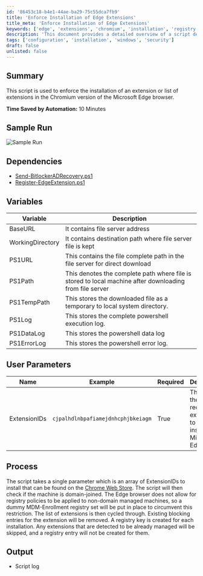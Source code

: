 ```yaml
---
id: '86453c18-b4e1-44ae-ba29-75c55dca7fb9'
title: 'Enforce Installation of Edge Extensions'
title_meta: 'Enforce Installation of Edge Extensions'
keywords: ['edge', 'extensions', 'chromium', 'installation', 'registry', 'mdm']
description: 'This document provides a detailed overview of a script designed to enforce the installation of specified extensions in the Chromium version of the Microsoft Edge browser. It outlines the dependencies, variables, user parameters, and the process involved in executing the script, ensuring a seamless installation experience for users.'
tags: ['configuration', 'installation', 'windows', 'security']
draft: false
unlisted: false
---
```

## Summary

This script is used to enforce the installation of an extension or list of extensions in the Chromium version of the Microsoft Edge browser.

**Time Saved by Automation:** 10 Minutes

## Sample Run

![Sample Run](../../../static/img/Microsoft-Edge---Install-Extension/image_1.png)

## Dependencies

- [Send-BitlockerADRecovery.ps1](https://file.provaltech.com/repo/script/Send-BitlockerADRecovery.ps1)
- [Register-EdgeExtension.ps1](https://file.provaltech.com/repo/script/Register-EdgeExtension.ps1)

## Variables

| Variable        | Description                                                                 |
|------------------|-----------------------------------------------------------------------------|
| BaseURL          | It contains file server address                                             |
| WorkingDirectory  | It contains destination path where file server file is kept                |
| PS1URL           | This contains the file complete path in the file server for direct download |
| PS1Path          | This denotes the complete path where file is stored to local machine after downloading from file server |
| PS1TempPath      | This stores the downloaded file as a temporary to local system directory.   |
| PS1Log           | This stores the complete powershell execution log.                         |
| PS1DataLog       | This stores the powershell data log                                        |
| PS1ErrorLog      | This stores the powershell error log.                                      |

## User Parameters

| Name           | Example                                | Required | Description                                                |
|----------------|----------------------------------------|----------|------------------------------------------------------------|
| ExtensionIDs   | `cjpalhdlnbpafiamejdnhcphjbkeiagm`    | True     | This stores the required extension to be installed to Microsoft Edge. |

## Process

The script takes a single parameter which is an array of ExtensionIDs to install that can be found on the [Chrome Web Store](https://chrome.google.com/webstore/category/extensions). The script will then check if the machine is domain-joined. The Edge browser does not allow for registry policies to be applied to non-domain managed machines, so a dummy MDM-Enrollment registry set will be put in place to circumvent this restriction. The list of extensions is then cycled through. Existing blocking entries for the extension will be removed. A registry key is created for each installation. Any extensions that are detected to be already managed will be skipped, and a registry entry will not be created for them.

## Output

- Script log












